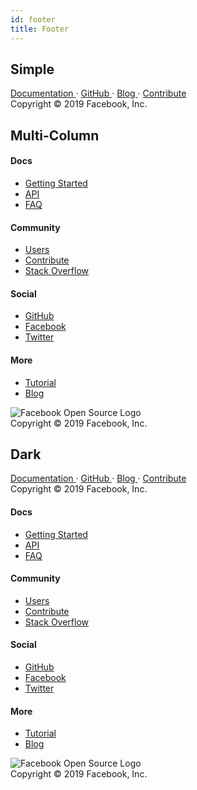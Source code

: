 ```yaml
---
id: footer
title: Footer
---
```



## Simple

<Playground>
  <footer class="footer">
    <div class="footer__links">
      <a class="footer__link-item" href="#url">
        Documentation
      </a>
      <span class="footer__link-separator">&middot;</span>
      <a class="footer__link-item" href="#url">
        GitHub
      </a>
      <span class="footer__link-separator">&middot;</span>
      <a class="footer__link-item" href="#url">
        Blog
      </a>
      <span class="footer__link-separator">&middot;</span>
      <a class="footer__link-item" href="#url">
        Contribute
      </a>
    </div>
    <div>Copyright © 2019 Facebook, Inc.</div>
  </footer>
</Playground>

## Multi-Column

<Playground>
  <footer class="footer">
    <div class="row footer__links">
      <div class="col col--3">
        <h4 class="footer__title">Docs</h4>
        <ul class="footer__items">
          <li class="footer__item">
            <a class="footer__link-item" href="#url">
              Getting Started
            </a>
          </li>
          <li class="footer__item">
            <a class="footer__link-item" href="#url">
              API
            </a>
          </li>
          <li class="footer__item">
            <a class="footer__link-item" href="#url">
              FAQ
            </a>
          </li>
        </ul>
      </div>
      <div class="col col--3">
        <h4 class="footer__title">Community</h4>
        <ul class="footer__items">
          <li class="footer__item">
            <a class="footer__link-item" href="#url">
              Users
            </a>
          </li>
          <li class="footer__item">
            <a class="footer__link-item" href="#url">
              Contribute
            </a>
          </li>
          <li class="footer__item">
            <a class="footer__link-item" href="#url">
              Stack Overflow
            </a>
          </li>
        </ul>
      </div>
      <div class="col col--3">
        <h4 class="footer__title">Social</h4>
        <ul class="footer__items">
          <li class="footer__item">
            <a class="footer__link-item" href="#url">
              GitHub
            </a>
          </li>
          <li class="footer__item">
            <a class="footer__link-item" href="#url">
              Facebook
            </a>
          </li>
          <li class="footer__item">
            <a class="footer__link-item" href="#url">
              Twitter
            </a>
          </li>
        </ul>
      </div>
      <div class="col col--3">
        <h4 class="footer__title">More</h4>
        <ul class="footer__items">
          <li class="footer__item">
            <a class="footer__link-item" href="#url">
              Tutorial
            </a>
          </li>
          <li class="footer__item">
            <a class="footer__link-item" href="#url">
              Blog
            </a>
          </li>
        </ul>
      </div>
    </div>
    <div class="text--center">
      <div class="margin-bottom--sm">
        <img
          class="footer__logo"
          alt="Facebook Open Source Logo"
          src="img/fb-oss-dark.png"
        />
      </div>
      Copyright © 2019 Facebook, Inc.
    </div>
  </footer>
</Playground>

## Dark

<Playground>
  <footer class="footer footer--dark">
    <div class="footer__links">
      <a class="footer__link-item" href="#url">
        Documentation
      </a>
      <span class="footer__link-separator">&middot;</span>
      <a class="footer__link-item" href="#url">
        GitHub
      </a>
      <span class="footer__link-separator">&middot;</span>
      <a class="footer__link-item" href="#url">
        Blog
      </a>
      <span class="footer__link-separator">&middot;</span>
      <a class="footer__link-item" href="#url">
        Contribute
      </a>
    </div>
    <div>Copyright © 2019 Facebook, Inc.</div>
  </footer>
</Playground>

<Playground>
  <footer class="footer footer--dark">
    <div class="row footer__links">
      <div class="col col--3">
        <h4 class="footer__title">Docs</h4>
        <ul class="footer__items">
          <li class="footer__item">
            <a class="footer__link-item" href="#url">
              Getting Started
            </a>
          </li>
          <li class="footer__item">
            <a class="footer__link-item" href="#url">
              API
            </a>
          </li>
          <li class="footer__item">
            <a class="footer__link-item" href="#url">
              FAQ
            </a>
          </li>
        </ul>
      </div>
      <div class="col col--3">
        <h4 class="footer__title">Community</h4>
        <ul class="footer__items">
          <li class="footer__item">
            <a class="footer__link-item" href="#url">
              Users
            </a>
          </li>
          <li class="footer__item">
            <a class="footer__link-item" href="#url">
              Contribute
            </a>
          </li>
          <li class="footer__item">
            <a class="footer__link-item" href="#url">
              Stack Overflow
            </a>
          </li>
        </ul>
      </div>
      <div class="col col--3">
        <h4 class="footer__title">Social</h4>
        <ul class="footer__items">
          <li class="footer__item">
            <a class="footer__link-item" href="#url">
              GitHub
            </a>
          </li>
          <li class="footer__item">
            <a class="footer__link-item" href="#url">
              Facebook
            </a>
          </li>
          <li class="footer__item">
            <a class="footer__link-item" href="#url">
              Twitter
            </a>
          </li>
        </ul>
      </div>
      <div class="col col--3">
        <h4 class="footer__title">More</h4>
        <ul class="footer__items">
          <li class="footer__item">
            <a class="footer__link-item" href="#url">
              Tutorial
            </a>
          </li>
          <li class="footer__item">
            <a class="footer__link-item" href="#url">
              Blog
            </a>
          </li>
        </ul>
      </div>
    </div>
    <div class="text--center">
      <div class="margin-bottom--sm">
        <img
          class="footer__logo"
          alt="Facebook Open Source Logo"
          src="img/fb-oss-dark.png"
        />
      </div>
      Copyright © 2019 Facebook, Inc.
    </div>
  </footer>
</Playground>
